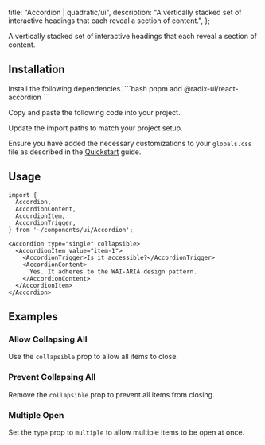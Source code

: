 
  title: "Accordion | quadratic/ui",
  description: "A vertically stacked set of interactive headings that each reveal a section of content.",
};

<Title>Accordion</Title>
<Description>A vertically stacked set of interactive headings that each reveal a section of content.</Description>
<ComponentPreview id="accordion" />

## Installation
<Steps>
<StepTitle>Install the following dependencies.</StepTitle>
<StepContent>
```bash
pnpm add @radix-ui/react-accordion
```
</StepContent>

<StepTitle>Copy and paste the following code into your project.</StepTitle>
<StepContent>
<FileSource id="accordion" />
</StepContent>

<StepTitle>Update the import paths to match your project setup.</StepTitle>

<StepTitle>Ensure you have added the necessary customizations to your `globals.css` file as described in the [Quickstart](/docs/getting-started/guides/quickstart) guide.</StepTitle>
</Steps>

## Usage

```tsx
import {
  Accordion,
  AccordionContent,
  AccordionItem,
  AccordionTrigger,
} from '~/components/ui/Accordion';
```

```tsx
<Accordion type="single" collapsible>
  <AccordionItem value="item-1">
    <AccordionTrigger>Is it accessible?</AccordionTrigger>
    <AccordionContent>
      Yes. It adheres to the WAI-ARIA design pattern.
    </AccordionContent>
  </AccordionItem>
</Accordion>
```

## Examples

### Allow Collapsing All
Use the `collapsible` prop to allow all items to close.
<ComponentPreview id="accordion" />

### Prevent Collapsing All
Remove the `collapsible` prop to prevent all items from closing.
<ComponentPreview id="accordionSingleNonCollapsible" />

### Multiple Open
Set the `type` prop to `multiple` to allow multiple items to be open at once.
<ComponentPreview id="accordionMultiple" />

<Footer nextLabel="Alert Dialog" nextHref="/docs/components/primitives/alert-dialog" />